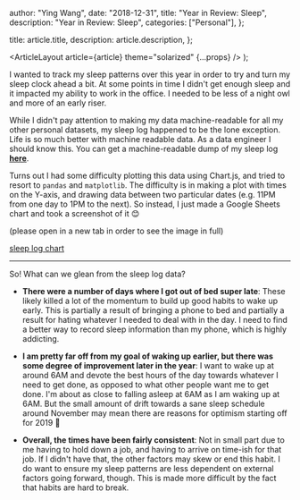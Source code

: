
  author: "Ying Wang",
  date: "2018-12-31",
  title: "Year in Review: Sleep",
  description: "Year in Review: Sleep",
  categories: ["Personal"],
};

  title: article.title,
  description: article.description,
};

  <ArticleLayout article={article} theme="solarized" {...props} />
);

I wanted to track my sleep patterns over this year in order to try and turn my
sleep clock ahead a bit. At some points in time I didn't get enough sleep and it
impacted my ability to work in the office. I needed to be less of a night owl
and more of an early riser.

While I didn't pay attention to making my data machine-readable for all my other
personal datasets, my sleep log happened to be the lone exception. Life is so
much better with machine readable data. As a data engineer I should know this.
You can get a machine-readable dump of my sleep log
[**here**](/misc/posts/2018/12/31/sleep.csv).

Turns out I had some difficulty plotting this data using Chart.js, and tried to
resort to `pandas` and `matplotlib`. The difficulty is in making a plot with
times on the Y-axis, and drawing data between two particular dates (e.g. 11PM
from one day to 1PM to the next). So instead, I just made a Google Sheets chart
and took a screenshot of it :blush:

(please open in a new tab in order to see the image in full)

[sleep log chart](/img/posts/2018/12/31/old_years_review_sleep_schedule_1.png)

---

So! What can we glean from the sleep log data?

- **There were a number of days where I got out of bed super late**: These
  likely killed a lot of the momentum to build up good habits to wake up early.
  This is partially a result of bringing a phone to bed and partially a result
  for hating whatever I needed to deal with in the day. I need to find a better
  way to record sleep information than my phone, which is highly addicting.

- **I am pretty far off from my goal of waking up earlier, but there was some
  degree of improvement later in the year**: I want to wake up at around 6AM and
  devote the best hours of the day towards whatever I need to get done, as
  opposed to what other people want me to get done. I'm about as close to
  falling asleep at 6AM as I am waking up at 6AM. But the small amount of drift
  towards a sane sleep schedule around November may mean there are reasons for
  optimism starting off for 2019 :tada:

- **Overall, the times have been fairly consistent**: Not in small part due to
  me having to hold down a job, and having to arrive on time-ish for that job.
  If I didn't have that, the other factors may skew or end this habit. I do want
  to ensure my sleep patterns are less dependent on external factors going
  forward, though. This is made more difficult by the fact that habits are hard
  to break.

